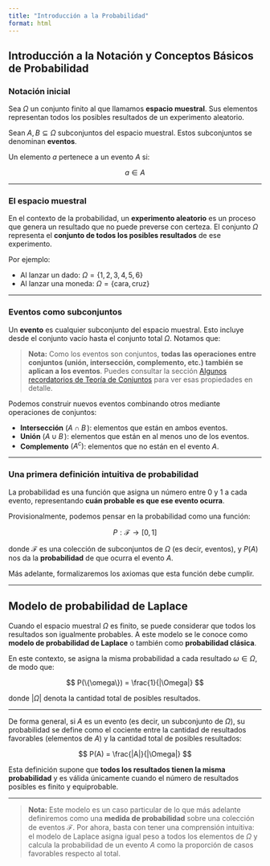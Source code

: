 ```yaml
---
title: "Introducción a la Probabilidad"
format: html
---
```



## Introducción a la Notación y Conceptos Básicos de Probabilidad

### Notación inicial

Sea $\Omega$ un conjunto finito al que llamamos **espacio muestral**. Sus elementos representan todos los posibles resultados de un experimento aleatorio.

Sean $A, B \subseteq \Omega$ subconjuntos del espacio muestral. Estos subconjuntos se denominan **eventos**.

Un elemento $a$ pertenece a un evento $A$ si:

$$
a \in A
$$

---

### El espacio muestral

En el contexto de la probabilidad, un **experimento aleatorio** es un proceso que genera un resultado que no puede preverse con certeza. El conjunto $\Omega$ representa el **conjunto de todos los posibles resultados** de ese experimento.

Por ejemplo:

- Al lanzar un dado: $\Omega = \{1,2,3,4,5,6\}$
- Al lanzar una moneda: $\Omega = \{\text{cara}, \text{cruz}\}$

---

### Eventos como subconjuntos

Un **evento** es cualquier subconjunto del espacio muestral. Esto incluye desde el conjunto vacío hasta el conjunto total $\Omega$. Notamos que:

> **Nota:** Como los eventos son conjuntos, **todas las operaciones entre conjuntos (unión, intersección, complemento, etc.) también se aplican a los eventos**. Puedes consultar la sección [Algunos recordatorios de Teoría de Conjuntos](antecedentes_CA0721.qmd#sec-conjuntos) para ver esas propiedades en detalle.

Podemos construir nuevos eventos combinando otros mediante operaciones de conjuntos:

- **Intersección** $(A \cap B\,)$: elementos que están en ambos eventos.
- **Unión** $(A \cup B\,)$: elementos que están en al menos uno de los eventos.
- **Complemento** $(A^c)$: elementos que no están en el evento $A$.

---

### Una primera definición intuitiva de probabilidad

La probabilidad es una función que asigna un número entre 0 y 1 a cada evento, representando **cuán probable es que ese evento ocurra**.

Provisionalmente, podemos pensar en la probabilidad como una función:

$$
P : \mathcal{F} \to [0,1]
$$

donde $\mathcal{F}$ es una colección de subconjuntos de $\Omega$ (es decir, eventos), y $P(A)$ nos da la **probabilidad** de que ocurra el evento $A$.

Más adelante, formalizaremos los axiomas que esta función debe cumplir.

---

## Modelo de probabilidad de Laplace

Cuando el espacio muestral $\Omega$ es finito, se puede considerar que todos los resultados son igualmente probables. A este modelo se le conoce como **modelo de probabilidad de Laplace** o también como **probabilidad clásica**.

En este contexto, se asigna la misma probabilidad a cada resultado $\omega \in \Omega$, de modo que:

$$
P(\{\omega\}) = \frac{1}{|\Omega|}
$$

donde $|\Omega|$ denota la cantidad total de posibles resultados.

---

De forma general, si $A$ es un evento (es decir, un subconjunto de $\Omega$), su probabilidad se define como el cociente entre la cantidad de resultados favorables (elementos de $A$) y la cantidad total de posibles resultados:

$$
P(A) = \frac{|A|}{|\Omega|}
$$

Esta definición supone que **todos los resultados tienen la misma probabilidad** y es válida únicamente cuando el número de resultados posibles es finito y equiprobable.

---

> **Nota:** Este modelo es un caso particular de lo que más adelante definiremos como una **medida de probabilidad** sobre una colección de eventos $\mathcal{F}$. Por ahora, basta con tener una comprensión intuitiva: el modelo de Laplace asigna igual peso a todos los elementos de $\Omega$ y calcula la probabilidad de un evento $A$ como la proporción de casos favorables respecto al total.


